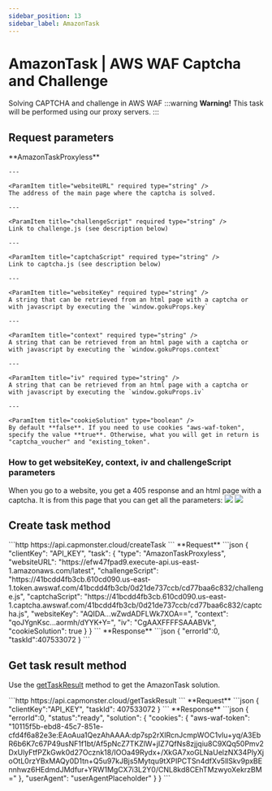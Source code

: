 ```yaml
---
sidebar_position: 13
sidebar_label: AmazonTask
---
```




# AmazonTask | AWS WAF Captcha and Challenge
Solving CAPTCHA and challenge in AWS WAF
:::warning **Warning!**
This task will be performed using our proxy servers. 
:::

## Request parameters
<TabItem value="proxyless" label="RecaptchaV2EnterpriseTaskProxyless (without proxy)" default className="bordered-panel">
    <ParamItem title="type" required type="string" />
    **AmazonTaskProxyless**

    --- 

    <ParamItem title="websiteURL" required type="string" />
    The address of the main page where the captcha is solved.

    ---

    <ParamItem title="challengeScript" required type="string" />
    Link to challenge.js (see description below)

    ---

    <ParamItem title="captchaScript" required type="string" />
    Link to captcha.js (see description below)

    ---

    <ParamItem title="websiteKey" required type="string" />
    A string that can be retrieved from an html page with a captcha or with javascript by executing the `window.gokuProps.key`

    ---

    <ParamItem title="context" required type="string" />
    A string that can be retrieved from an html page with a captcha or with javascript by executing the `window.gokuProps.context`

    ---

    <ParamItem title="iv" required type="string" />
    A string that can be retrieved from an html page with a captcha or with javascript by executing the `window.gokuProps.iv`

    ---

    <ParamItem title="cookieSolution" type="boolean" />
    By default **false**. If you need to use cookies "aws-waf-token", specify the value **true**. Otherwise, what you will get in return is "captcha_voucher" and "existing_token".

  </TabItem>


### How to get websiteKey, context, iv and challengeScript parameters
When you go to a website, you get a 405 response and an html page with a captcha. It is from this page that you can get all the parameters:
![](./images/amazon-task/aws1.png) 
![](./images/amazon-task/aws2.png) 


## Create task method
<TabItem value="proxyless" label="RecaptchaV2TaskProxyless (without proxy)" default className="method-panel">
	<MethodItem>
		```http
		https://api.capmonster.cloud/createTask
		```
	</MethodItem>
	<MethodDescription>
		**Request**
		```json
		{
			"clientKey": "API_KEY",
			"task": {
				"type": "AmazonTaskProxyless",
				"websiteURL": "https://efw47fpad9.execute-api.us-east-1.amazonaws.com/latest",
				"challengeScript": "https://41bcdd4fb3cb.610cd090.us-east-1.token.awswaf.com/41bcdd4fb3cb/0d21de737ccb/cd77baa6c832/challenge.js",
				"captchaScript": "https://41bcdd4fb3cb.610cd090.us-east-1.captcha.awswaf.com/41bcdd4fb3cb/0d21de737ccb/cd77baa6c832/captcha.js",
				"websiteKey": "AQIDA...wZwdADFLWk7XOA==",
				"context": "qoJYgnKsc...aormh/dYYK+Y=",
				"iv": "CgAAXFFFFSAAABVk",
				"cookieSolution": true
			}
		}
		```
		**Response**
		```json
		{
		  "errorId":0,
		  "taskId":407533072
		}
		```
	</MethodDescription>
</TabItem>


## Get task result method
Use the [getTaskResult](../api/methods/get-task-result.md) method to get the AmazonTask solution.

<TabItem value="proxyless" label="GeeTestTaskProxyless (without proxy)" default className="method-panel-full">
	<MethodItem>
		```http
		https://api.capmonster.cloud/getTaskResult
		```
	</MethodItem>
	<MethodDescription>
		**Request**
		```json
		{
		  "clientKey":"API_KEY",
		  "taskId": 407533072
		}
		```
		**Response**
		```json
		{
			"errorId":0,
			"status":"ready",
			"solution": {
				"cookies": {
					"aws-waf-token": "10115f5b-ebd8-45c7-851e-cfd4f6a82e3e:EAoAua1QezAhAAAA:dp7sp2rXIRcnJcmpWOC1vIu+yq/A3EbR6b6K7c67P49usNF1f1bt/Af5pNcZ7TKZlW+jIZ7QfNs8zjjqiu8C9XQq50Pmv2DxUlyFtfPZkGwk0d27Ocznk18/IOOa49Rydx+/XkGA7xoGLNaUelzNX34PlyXjoOtL0rzYBxMAQy0D1tn+Q5u97kJBjs5Mytqu9tXPIPCTSn4dfXv5llSkv9pxBEnnhwz6HEdmdJMdfur+YRW1MgCX7i3L2Y0/CNL8kd8CEhTMzwyoXekrzBM="
				},
				"userAgent": "userAgentPlaceholder"
			}
		}
		```
	</MethodDescription>
</TabItem>
